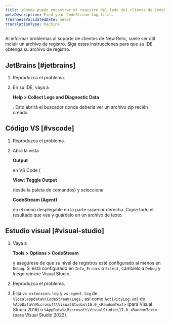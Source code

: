 ```yaml
---
title: ¿Dónde puedo encontrar mi registro del lado del cliente de CodeStream?
metaDescription: Find your CodeStream log files.
freshnessValidatedDate: never
translationType: machine
---
```


Al informar problemas al soporte de clientes de New Relic, suele ser útil incluir un archivo de registro. Siga estas instrucciones para que su IDE obtenga su archivo de registro.

## JetBrains [#jetbrains]

1. Reproduzca el problema.

2. En su IDE, vaya a

   <DoNotTranslate>**Help > Collect Logs and Diagnostic Data**</DoNotTranslate>

   . Esto abrirá el buscador donde debería ver un archivo zip recién creado.

## Código VS [#vscode]

1. Reproduzca el problema.

2. Abra la vista

   <DoNotTranslate>**Output**</DoNotTranslate>

   en VS Code (

   <DoNotTranslate>**View: Toggle Output**</DoNotTranslate>

   desde la paleta de comandos) y seleccione

   <DoNotTranslate>**CodeStream (Agent)**</DoNotTranslate>

   en el menú desplegable en la parte superior derecha. Copie todo el resultado que vea y guárdelo en un archivo de texto.

## Estudio visual [#visual-studio]

1. Vaya a

   <DoNotTranslate>**Tools > Options > CodeStream**</DoNotTranslate>

   y asegúrese de que su nivel de registros esté configurado al menos en `Debug`. Si está configurado en `Info`, `Errors` o `Silent`, cámbielo a `Debug` y luego reinicie Visual Studio.

2. Reproduzca el problema.

3. Elija `vs-extension.log` y `vs-agent.log` de `%localappdata%\CodeStream\Logs` , así como `ActivityLog.xml` de `%AppData%\Microsoft\VisualStudio\16.0_<RandomText>` (para Visual Studio 2019) o `%AppData%\Microsoft\VisualStudio\17.0_<RandomText>` (para Visual Studio 2022).
